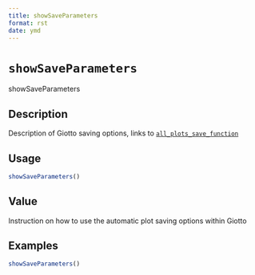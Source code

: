```yaml
--- 
title: showSaveParameters 
format: rst 
date: ymd 
--- 
```

# `showSaveParameters`

showSaveParameters


## Description

Description of Giotto saving options, links to [`all_plots_save_function`](#allplotssavefunction)


## Usage

```r
showSaveParameters()
```


## Value

Instruction on how to use the automatic plot saving options within Giotto


## Examples

```r
showSaveParameters()
```


